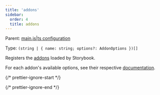 ```yaml
---
title: 'addons'
sidebar:
  order: 4
  title: addons
---
```


Parent: [main.js|ts configuration](./main-config.mdx)

Type: `(string | { name: string; options?: AddonOptions })[]`

Registers the [addons](../../addons/install-addons.mdx) loaded by Storybook.

For each addon's available options, see their respective [documentation](https://storybook.js.org/integrations).

{/* prettier-ignore-start */}

<CodeSnippets path="main-config-addons.md" />

{/* prettier-ignore-end */}
